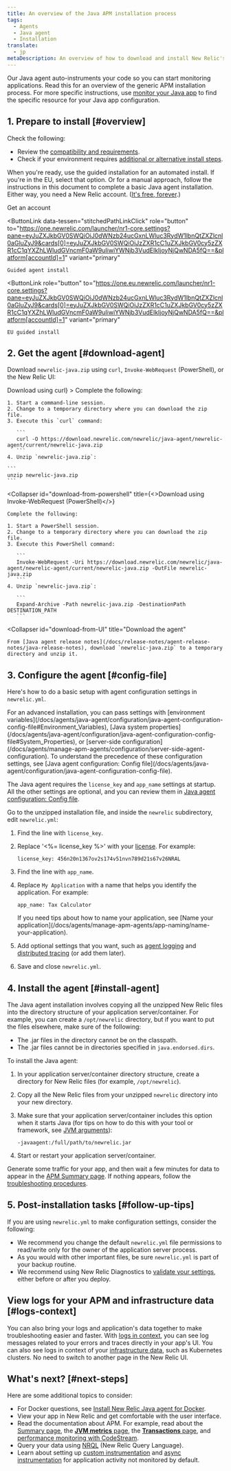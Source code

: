 ```yaml
---
title: An overview of the Java APM installation process
tags:
  - Agents
  - Java agent
  - Installation
translate:
  - jp
metaDescription: An overview of how to download and install New Relic's APM agent for Java.
---
```


Our Java <InlinePopover type="apm" /> agent auto-instruments your code so you can start monitoring applications. Read this for an overview of the generic APM installation process. For more specific instructions, use [monitor your Java app](/docs/apm/agents/java-agent/getting-started/monitor-your-java-app) to find the specific resource for your Java app configuration.

## 1. Prepare to install [#overview]

Check the following:

* Review the [compatibility and requirements](/docs/agents/java-agent/getting-started/compatibility-requirements-java-agent).
* Check if your environment requires [additional or alternative install steps](/docs/agents/java-agent/additional-installation).

When you're ready, use the guided installation for an automated install. If you're in the EU, select that option. Or for a manual approach, follow the instructions in this document to complete a basic Java agent installation. Either way, you need a New Relic account. ([It's free, forever](https://newrelic.com/signup).)

<ButtonGroup>
  <ButtonLink
    data-tessen="stitchedPathLinkClick"
    role="button"
    to="https://newrelic.com/signup"
    variant="primary"
  >
    Get an account
  </ButtonLink>

  <ButtonLink
    data-tessen="stitchedPathLinkClick"
    role="button"
    to="https://one.newrelic.com/launcher/nr1-core.settings?pane=eyJuZXJkbGV0SWQiOiJ0dWNzb24ucGxnLWluc3RydW1lbnQtZXZlcnl0aGluZyJ9&cards[0]=eyJuZXJkbGV0SWQiOiJzZXR1cC1uZXJkbGV0cy5zZXR1cC1qYXZhLWludGVncmF0aW9uIiwiYWNjb3VudElkIjoyNjQwNDA5fQ==&platform[accountId]=1"
    variant="primary"
  >
    Guided agent install
  </ButtonLink>

  <ButtonLink
    role="button"
    to="https://one.eu.newrelic.com/launcher/nr1-core.settings?pane=eyJuZXJkbGV0SWQiOiJ0dWNzb24ucGxnLWluc3RydW1lbnQtZXZlcnl0aGluZyJ9&cards[0]=eyJuZXJkbGV0SWQiOiJzZXR1cC1uZXJkbGV0cy5zZXR1cC1qYXZhLWludGVncmF0aW9uIiwiYWNjb3VudElkIjoyNjQwNDA5fQ==&platform[accountId]=1"
    variant="primary"
  >
    EU guided install
  </ButtonLink>
</ButtonGroup>

## 2. Get the agent [#download-agent]

Download `newrelic-java.zip` using `curl`, `Invoke-WebRequest` (PowerShell), or the New Relic UI:

<CollapserGroup>
  <Collapser
    id="download-from-curl"
    title={<>Download using <InlineCode>curl</InlineCode></>}
  >
    Complete the following:

    1. Start a command-line session.
    2. Change to a temporary directory where you can download the zip file.
    3. Execute this `curl` command:

       ```
       curl -O https://download.newrelic.com/newrelic/java-agent/newrelic-agent/current/newrelic-java.zip
       ```
    4. Unzip `newrelic-java.zip`:

    ```
    unzip newrelic-java.zip
    ```
  </Collapser>

  <Collapser
    id="download-from-powershell"
    title={<>Download using <InlineCode>Invoke-WebRequest</InlineCode> (PowerShell)</>}
  >
    Complete the following:

    1. Start a PowerShell session.
    2. Change to a temporary directory where you can download the zip file.
    3. Execute this PowerShell command:

       ```
       Invoke-WebRequest -Uri https://download.newrelic.com/newrelic/java-agent/newrelic-agent/current/newrelic-java.zip -OutFile newrelic-java.zip
       ```
    4. Unzip `newrelic-java.zip`:

       ```
       Expand-Archive -Path newrelic-java.zip -DestinationPath DESTINATION_PATH
       ```
  </Collapser>

  <Collapser
    id="download-from-UI"
    title="Download the agent"
  >
    From [Java agent release notes](/docs/release-notes/agent-release-notes/java-release-notes), download `newrelic-java.zip` to a temporary directory and unzip it.
  </Collapser>
</CollapserGroup>

## 3. Configure the agent [#config-file]

Here's how to do a basic setup with agent configuration settings in `newrelic.yml`.

<Callout variant="tip">
  For an advanced installation, you can pass settings with [environment variables](/docs/agents/java-agent/configuration/java-agent-configuration-config-file#Environment_Variables), [Java system properties](/docs/agents/java-agent/configuration/java-agent-configuration-config-file#System_Properties), or [server-side configuration](/docs/agents/manage-apm-agents/configuration/server-side-agent-configuration). To understand the precedence of these configuration settings, see [Java agent configuration: Config file](/docs/agents/java-agent/configuration/java-agent-configuration-config-file).
</Callout>

The Java agent requires the `license_key` and `app_name` settings at startup. All the other settings are optional, and you can review them in [Java agent configuration: Config file](/docs/agents/java-agent/configuration/java-agent-configuration-config-file).

Go to the unzipped installation file, and inside the `newrelic` subdirectory, edit `newrelic.yml`:

1. Find the line with `license_key`.
2. Replace '&lt;%= license_key %>' with your [license](/docs/accounts/install-new-relic/account-setup/license-key). For example:

   ```
   license_key: 456n20n1367ov2s174v51nvn789d21s67v26NRAL
   ```
3. Find the line with `app_name`.
4. Replace `My Application` with a name that helps you identify the application. For example:

   ```
   app_name: Tax Calculator
   ```

   <Callout variant="tip">
     If you need tips about how to name your application, see [Name your application](/docs/agents/manage-apm-agents/app-naming/name-your-application).
   </Callout>
5. Add optional settings that you want, such as [agent logging](/docs/agents/java-agent/configuration/java-agent-configuration-config-file#Logging-Configuration) and [distributed tracing](/docs/agents/java-agent/configuration/java-agent-configuration-config-file#ev-NEW_RELIC_DISTRIBUTED_TRACING_ENABLED) (or add them later).
6. Save and close `newrelic.yml`.

## 4. Install the agent [#install-agent]

The Java agent installation involves copying all the unzipped New Relic files into the directory structure of your application server/container. For example, you can create a `/opt/newrelic` directory, but if you want to put the files elsewhere, make sure of the following:

* The .jar files in the directory cannot be on the classpath.
* The .jar files cannot be in directories specified in `java.endorsed.dirs`.

To install the Java agent:

1. In your application server/container directory structure, create a directory for New Relic files (for example, `/opt/newrelic`).
2. Copy all the New Relic files from your unzipped `newrelic` directory into your new directory.
3. Make sure that your application server/container includes this option when it starts Java (for tips on how to do this with your tool or framework, see [JVM arguments](/docs/agents/java-agent/installation/start-java-agent-jvm-switch)):

   ```
   -javaagent:/full/path/to/newrelic.jar
   ```
4. Start or restart your application server/container.

Generate some traffic for your app, and then wait a few minutes for data to appear in the [APM Summary page](/docs/applications-menu/applications-overview). If nothing appears, follow the [troubleshooting procedures](/docs/agents/java-agent/troubleshooting/no-data-appears-java).

## 5. Post-installation tasks [#follow-up-tips]

If you are using `newrelic.yml` to make configuration settings, consider the following:

* We recommend you change the default `newrelic.yml` file permissions to read/write only for the owner of the application server process.
* As you would with other important files, be sure `newrelic.yml` is part of your backup routine.
* We recommend using New Relic Diagnostics to [validate your settings](/docs/new-relic-solutions/solve-common-issues/diagnostics-cli-nrdiag/diagnostics-cli-nrdiag), either before or after you deploy.

## View logs for your APM and infrastructure data [#logs-context]

You can also bring your logs and application's data together to make troubleshooting easier and faster. With [logs in context](/docs/logs/logs-context/java-configure-logs-context-all/), you can see log messages related to your errors and traces directly in your app's UI. You can also see logs in context of your [infrastructure data](/docs/logs/forward-logs/forward-your-logs-using-infrastructure-agent/), such as Kubernetes clusters. No need to switch to another page in the New Relic UI.

## What's next? [#next-steps]

Here are some additional topics to consider:

* For Docker questions, see [Install New Relic Java agent for Docker](/docs/agents/java-agent/additional-installation/install-new-relic-java-agent-docker).
* View your app in New Relic and get comfortable with the user interface.
* Read the documentation about APM. For example, read about the [Summary page](/docs/apm/applications-menu/monitoring/apm-overview-page), the [**JVM metrics** page](/docs/agents/java-agent/features/jvm-metrics-page), the [**Transactions** page](/docs/apm/applications-menu/monitoring/transactions-page), and [performance monitoring with CodeStream](/docs/codestream/how-use-codestream/performance-monitoring).
* Query your data using [NRQL](/docs/query-data/nrql-new-relic-query-language/getting-started/introduction-nrql) (New Relic Query Language).
* Learn about setting up [custom instrumentation](/docs/apm/agents/java-agent/custom-instrumentation) and [async instrumentation](/docs/apm/agents/java-agent/async-instrumentation) for application activity not monitored by default.